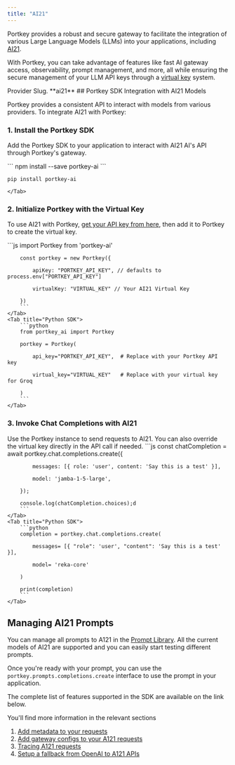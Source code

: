 ```yaml
---
title: "AI21"
---
```


Portkey provides a robust and secure gateway to facilitate the integration of various Large Language Models (LLMs) into your applications, including [AI21](https://ai21.com).

With Portkey, you can take advantage of features like fast AI gateway access, observability, prompt management, and more, all while ensuring the secure management of your LLM API keys through a [virtual key](/docs/product/ai-gateway/virtual-keys) system.

<Note>
Provider Slug. **ai21**
</Note>
## Portkey SDK Integration with AI21 Models

Portkey provides a consistent API to interact with models from various providers. To integrate AI21 with Portkey:

### 1\. Install the Portkey SDK

Add the Portkey SDK to your application to interact with AI21 AI's API through Portkey's gateway.

<Tabs>
    <Tab title="NodeJS">
        ```
        npm install --save portkey-ai
        ```
    </Tab>
    <Tab title="Python">

```
pip install portkey-ai
```
    </Tab>

  </Tabs>



### 2\. Initialize Portkey with the Virtual Key

To use AI21 with Portkey, [get your API key from here](https://studio.ai21.com/account/api-key), then add it to Portkey to create the virtual key.

<Tabs>
    <Tab title="NodeJS SDK">
        ```js
        import Portkey from 'portkey-ai'


        const portkey = new Portkey({

            apiKey: "PORTKEY_API_KEY", // defaults to process.env["PORTKEY_API_KEY"]

            virtualKey: "VIRTUAL_KEY" // Your AI21 Virtual Key

        })
        ```
    </Tab>
    <Tab title="Python SDK">
        ```python
        from portkey_ai import Portkey

        portkey = Portkey(

            api_key="PORTKEY_API_KEY",  # Replace with your Portkey API key

            virtual_key="VIRTUAL_KEY"   # Replace with your virtual key for Groq

        )
        ```
    </Tab>

  </Tabs>


### 3\. Invoke Chat Completions with AI21

Use the Portkey instance to send requests to AI21\. You can also override the virtual key directly in the API call if needed.
<Tabs>
    <Tab title="NodeJS SDK">
        ```js
        const chatCompletion = await portkey.chat.completions.create({

            messages: [{ role: 'user', content: 'Say this is a test' }],

            model: 'jamba-1-5-large',

        });

        console.log(chatCompletion.choices);d
        ```
    </Tab>
    <Tab title="Python SDK">
        ```python
        completion = portkey.chat.completions.create(

            messages= [{ "role": 'user', "content": 'Say this is a test' }],

            model= 'reka-core'

        )

        print(completion)
        ```
    </Tab>

  </Tabs>



## Managing AI21 Prompts

You can manage all prompts to A121 in the [Prompt Library](/docs/product/prompt-library). All the current models of AI21 are supported and you can easily start testing different prompts.

Once you're ready with your prompt, you can use the `portkey.prompts.completions.create` interface to use the prompt in your application.

The complete list of features supported in the SDK are available on the link below.

<Card title="SDK" href="/docs/api-reference/portkey-sdk-client">
</Card>

You'll find more information in the relevant sections

1. [Add metadata to your requests](/docs/product/observability/metadata)
2. [Add gateway configs to your A121 requests](/docs/product/ai-gateway/configs)
3. [Tracing A121 requests](/docs/product/observability/traces)
4. [Setup a fallback from OpenAI to A121 APIs](/docs/product/ai-gateway/fallbacks)
